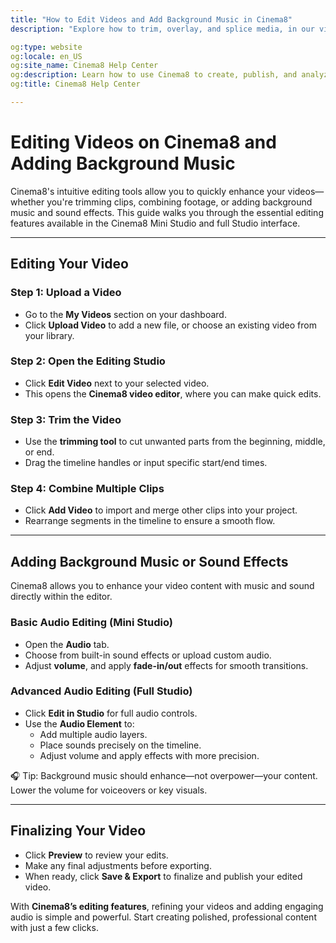 ---
title: "How to Edit Videos and Add Background Music in Cinema8"
description: "Explore how to trim, overlay, and splice media, in our video editor then add background music or sound effects. Visit Cinema8."

og:type: website
og:locale: en_US
og:site_name: Cinema8 Help Center
og:description: Learn how to use Cinema8 to create, publish, and analyze interactive videos.
og:title: Cinema8 Help Center

---


# Editing Videos on Cinema8 and Adding Background Music

Cinema8's intuitive editing tools allow you to quickly enhance your videos—whether you're trimming clips, combining footage, or adding background music and sound effects. This guide walks you through the essential editing features available in the Cinema8 Mini Studio and full Studio interface.

---

## Editing Your Video

<Steps>

### Step 1: Upload a Video

- Go to the **My Videos** section on your dashboard.
- Click **Upload Video** to add a new file, or choose an existing video from your library.

### Step 2: Open the Editing Studio

- Click **Edit Video** next to your selected video.
- This opens the **Cinema8 video editor**, where you can make quick edits.

### Step 3: Trim the Video

- Use the **trimming tool** to cut unwanted parts from the beginning, middle, or end.
- Drag the timeline handles or input specific start/end times.

### Step 4: Combine Multiple Clips

- Click **Add Video** to import and merge other clips into your project.
- Rearrange segments in the timeline to ensure a smooth flow.

</Steps>

---

## Adding Background Music or Sound Effects

Cinema8 allows you to enhance your video content with music and sound directly within the editor.

### Basic Audio Editing (Mini Studio)

- Open the **Audio** tab.
- Choose from built-in sound effects or upload custom audio.
- Adjust **volume**, and apply **fade-in/out** effects for smooth transitions.

### Advanced Audio Editing (Full Studio)

- Click **Edit in Studio** for full audio controls.
- Use the **Audio Element** to:
  - Add multiple audio layers.
  - Place sounds precisely on the timeline.
  - Adjust volume and apply effects with more precision.

<Callout type="info">
🎧 Tip: Background music should enhance—not overpower—your content. Lower the volume for voiceovers or key visuals.
</Callout>

---

## Finalizing Your Video

- Click **Preview** to review your edits.
- Make any final adjustments before exporting.
- When ready, click **Save & Export** to finalize and publish your edited video.

With **Cinema8’s editing features**, refining your videos and adding engaging audio is simple and powerful. Start creating polished, professional content with just a few clicks.
